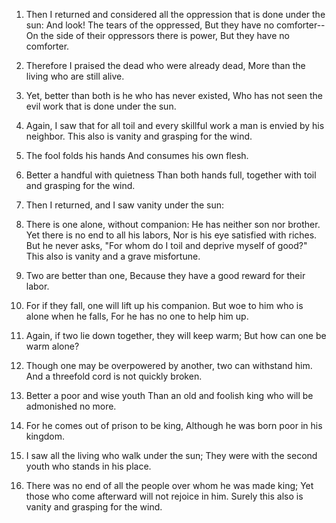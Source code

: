 
1. Then I returned and considered all the oppression that is done under the sun: And look! The tears of the oppressed, But they have no comforter-- On the side of their oppressors there is power, But they have no comforter.

2. Therefore I praised the dead who were already dead, More than the living who are still alive.

3. Yet, better than both is he who has never existed, Who has not seen the evil work that is done under the sun.

4. Again, I saw that for all toil and every skillful work a man is envied by his neighbor. This also is vanity and grasping for the wind.

5. The fool folds his hands And consumes his own flesh.

6. Better a handful with quietness Than both hands full, together with toil and grasping for the wind.

7. Then I returned, and I saw vanity under the sun:

8. There is one alone, without companion: He has neither son nor brother. Yet there is no end to all his labors, Nor is his eye satisfied with riches. But he never asks, "For whom do I toil and deprive myself of good?" This also is vanity and a grave misfortune.

9. Two are better than one, Because they have a good reward for their labor.

10. For if they fall, one will lift up his companion. But woe to him who is alone when he falls, For he has no one to help him up.

11. Again, if two lie down together, they will keep warm; But how can one be warm alone?

12. Though one may be overpowered by another, two can withstand him. And a threefold cord is not quickly broken.

13. Better a poor and wise youth Than an old and foolish king who will be admonished no more.

14. For he comes out of prison to be king, Although he was born poor in his kingdom.

15. I saw all the living who walk under the sun; They were with the second youth who stands in his place.

16. There was no end of all the people over whom he was made king; Yet those who come afterward will not rejoice in him. Surely this also is vanity and grasping for the wind.


